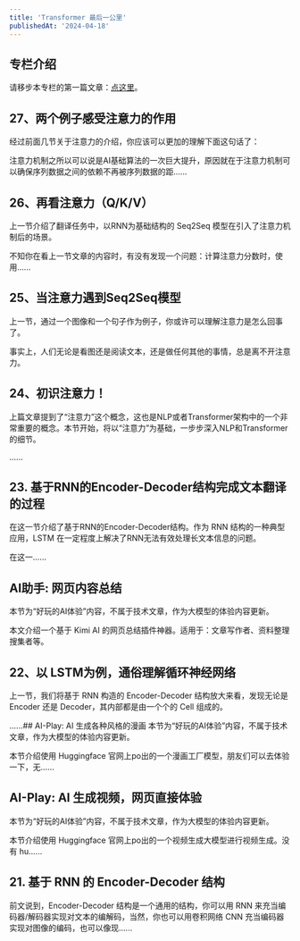 ```yaml
---
title: 'Transformer 最后一公里'
publishedAt: '2024-04-18'
---
```


## 专栏介绍

请移步本专栏的第一篇文章：[点这里](https://xiaobot.net/post/e932ed7d-d953-40ca-9328-8bbc28d1853e)。



## 27、两个例子感受注意力的作用
经过前面几节关于注意力的介绍，你应该可以更加的理解下面这句话了：

注意力机制之所以可以说是AI基础算法的一次巨大提升，原因就在于注意力机制可以确保序列数据之间的依赖不再被序列数据的距......

## 26、再看注意力（Q/K/V）
上一节介绍了翻译任务中，以RNN为基础结构的 Seq2Seq 模型在引入了注意力机制后的场景。

不知你在看上一节文章的内容时，有没有发现一个问题：计算注意力分数时，使用......

## 25、当注意力遇到Seq2Seq模型
上一节，通过一个图像和一个句子作为例子，你或许可以理解注意力是怎么回事了。

事实上，人们无论是看图还是阅读文本，还是做任何其他的事情，总是离不开注意力。



## 24、初识注意力！
上篇文章提到了“注意力”这个概念，这也是NLP或者Transformer架构中的一个非常重要的概念。本节开始，将以“注意力”为基础，一步步深入NLP和Transformer的细节。

......

## 23. 基于RNN的Encoder-Decoder结构完成文本翻译的过程
在这一节介绍了基于RNN的Encoder-Decoder结构。作为 RNN 结构的一种典型应用，LSTM 在一定程度上解决了RNN无法有效处理长文本信息的问题。

在这一......

## AI助手: 网页内容总结
本节为“好玩的AI体验”内容，不属于技术文章，作为大模型的体验内容更新。

本文介绍一个基于 Kimi AI 的网页总结插件神器。适用于：文章写作者、资料整理搜集者等。

## 22、以 LSTM为例，通俗理解循环神经网络
上一节，我们将基于 RNN 构造的 Encoder-Decoder 结构放大来看，发现无论是 Encoder 还是 Decoder，其内部都是由一个个的 Cell 组成的。

......## AI-Play: AI 生成各种风格的漫画
本节为“好玩的AI体验”内容，不属于技术文章，作为大模型的体验内容更新。

本节介绍使用 Huggingface 官网上po出的一个漫画工厂模型，朋友们可以去体验一下，无......

## AI-Play: AI 生成视频，网页直接体验
本节为“好玩的AI体验”内容，不属于技术文章，作为大模型的体验内容更新。

本节介绍使用 Huggingface 官网上po出的一个视频生成大模型进行视频生成。没有 hu......

## 21. 基于 RNN 的 Encoder-Decoder 结构
前文说到，Encoder-Decoder 结构是一个通用的结构，你可以用 RNN 来充当编码器/解码器实现对文本的编解码，当然，你也可以用卷积网络 CNN 充当编码器实现对图像的编码，也可以像现......

